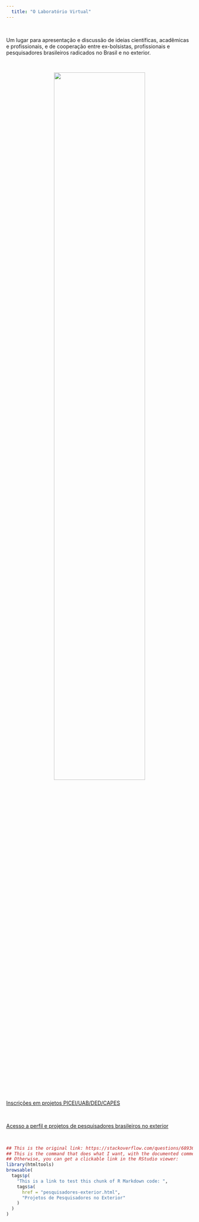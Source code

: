 ```yaml
---
  title: "O Laboratório Virtual"
---
```


\

Um lugar para apresentação e discussão de ideias científicas, acadêmicas e profissionais, e de cooperação entre ex-bolsistas, profissionais e pesquisadores brasileiros radicados no Brasil e no exterior.

\

<center>

![](images/lab-virtual-1.png){width=70% style="display: block; margin: 0 auto"}

</center>

\


[Inscrições em projetos PICEI/UAB/DED/CAPES](picei-ded-capes.html)


\


[Acesso a perfil e projetos de pesquisadores brasileiros no exterior](pesquisadores-exterior.html)


\

```r
## This is the original link: https://stackoverflow.com/questions/68936272/generate-a-link-in-r-in-a-sentence
## This is the command that does what I want, with the documented comment:
## Otherwise, you can get a clickable link in the RStudio viewer:
library(htmltools)
browsable(
  tags$p(
    "This is a link to test this chunk of R Markdown code: ", 
    tags$a(
      href = "pesquisadores-exterior.html",
      "Projetos de Pesquisadores no Exterior"
    )
  )
)
```